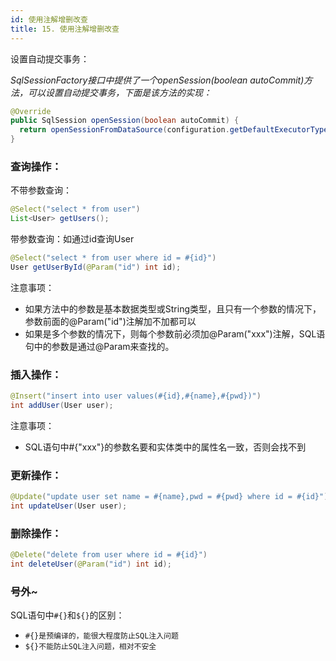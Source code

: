 ```yaml
---
id: 使用注解增删改查
title: 15. 使用注解增删改查
---
```


设置自动提交事务：

*SqlSessionFactory接口中提供了一个openSession(boolean autoCommit)方法，可以设置自动提交事务，下面是该方法的实现：*

```java
@Override
public SqlSession openSession(boolean autoCommit) {
  return openSessionFromDataSource(configuration.getDefaultExecutorType(), null, autoCommit);
}
```



### 查询操作：

不带参数查询：

```java
@Select("select * from user")
List<User> getUsers();
```



带参数查询：如通过id查询User

```java
@Select("select * from user where id = #{id}")
User getUserById(@Param("id") int id);
```

注意事项：

- 如果方法中的参数是基本数据类型或String类型，且只有一个参数的情况下，参数前面的@Param("id")注解加不加都可以
- 如果是多个参数的情况下，则每个参数前必须加@Param("xxx")注解，SQL语句中的参数是通过@Param来查找的。



### 插入操作：

```java
@Insert("insert into user values(#{id},#{name},#{pwd})")
int addUser(User user);
```

注意事项：

- SQL语句中#{"xxx"}的参数名要和实体类中的属性名一致，否则会找不到



### 更新操作：

```java
@Update("update user set name = #{name},pwd = #{pwd} where id = #{id}")
int updateUser(User user);
```



### 删除操作：

```java
@Delete("delete from user where id = #{id}")
int deleteUser(@Param("id") int id);
```





### 号外~

SQL语句中`#{}`和`${}`的区别：

- `#{}是预编译的，能很大程度防止SQL注入问题`
- `${}不能防止SQL注入问题，相对不安全`

